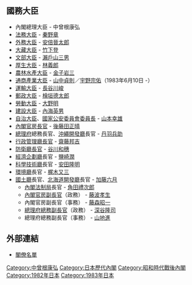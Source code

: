 {{日本内閣記事
|內閣名 = 第一次中曾根内閣
|假名 = だいいちじなかそねないかく
|羅馬字 = Daīchiji Nakasone Naikaku
|代數 = 71
|首相名 = 中曾根康弘
|前職 = 日本[[眾議院_(日本)|眾議院議員]]、[[自由民主黨總裁|自由民主黨總裁]]
|成立年 = 1982年
|成立月日 = 11月27日
|總辭年 = 1983年
|總辭月日 = 12月27日
|執政黨 = [[自由民主黨_(日本)|自由民主黨]]
|成員名單 = http://www.kantei.go.jp/jp/rekidai/kakuryo/71.html
|職務 = [[眾議院_(日本)|眾議院議員]]、[[自由民主黨總裁|自由民主黨總裁]]
}}

== 國務大臣 ==
* 內閣總理大臣 - 中曾根康弘
* [[法務大臣|法務大臣]] - [[秦野章|秦野章]]
* [[外務大臣_(日本)|外務大臣]] - [[安倍晉太郎|安倍晉太郎]]
* [[大藏大臣|大藏大臣]] - [[竹下登|竹下登]]
* [[文部大臣|文部大臣]] - [[瀨戶山三男|瀨戶山三男]]
* [[厚生大臣|厚生大臣]] - [[林義郎|林義郎]]
* [[農林水產大臣|農林水產大臣]] - [[金子岩三|金子岩三]]
* [[通商產業大臣|通商產業大臣]] - [[山中貞則|山中貞則]]／[[宇野宗佑|宇野宗佑]]（1983年6月10日 -）
* [[運輸大臣|運輸大臣]] - [[長谷川峻|長谷川峻]]
* [[郵政大臣|郵政大臣]] - [[檜垣德太郎|檜垣德太郎]]
* [[勞動大臣|勞動大臣]] - [[大野明|大野明]]
* [[建設大臣|建設大臣]] - [[內海英男|內海英男]]
* [[自治大臣|自治大臣]]、[[國家公安委員會委員長|國家公安委員會委員長]] - [[山本幸雄|山本幸雄]]
* [[內閣官房長官|內閣官房長官]] - [[後藤田正晴|後藤田正晴]]
* [[總理府|總理府]]總務長官、[[沖繩開發廳|沖繩開發廳]]長官 - [[丹羽兵助|丹羽兵助]]
* [[行政管理廳長官|行政管理廳長官]] - [[齋藤邦吉|齋藤邦吉]]
* [[防衛廳長官|防衛廳長官]] - [[谷川和穗|谷川和穗]]
* [[經濟企劃廳|經濟企劃廳]]長官 - [[鹽崎潤|鹽崎潤]]
* [[科學技術廳|科學技術廳]]長官 - [[安田隆明|安田隆明]]
* [[環境省|環境廳]]長官 - [[梶木又三|梶木又三]]
* [[國土廳|國土廳]]長官、[[北海道開發廳|北海道開發廳]]長官 - [[加藤六月|加藤六月]]
** [[內閣法制局|內閣法制局]]長官 - [[角田禮次郎|角田禮次郎]]
** [[內閣官房副長官|內閣官房副長官]]（政務） - [[藤波孝生|藤波孝生]]
** 內閣官房副長官（事務） - [[藤森昭一|藤森昭一]]
** [[總理府總務副長官|總理府總務副長官]]（政務） - [[深谷隆司|深谷隆司]]
** 總理府總務副長官（事務） - [[山地進|山地進]]

== 外部連結 ==
*[http://www.kantei.go.jp/jp/rekidai/kakuryo/71.html 閣僚名單] {{Wayback|url=http://www.kantei.go.jp/jp/rekidai/kakuryo/71.html |date=20141122212932 }}

{{第一次中曾根內閣}}
{{日本歷代內閣|[[鈴木善幸內閣_(改造)|鈴木善幸改造內閣]]|第一次中曾根內閣|1982年11月27日 - 1983年12月27日|[[第二次中曾根內閣|第二次中曾根內閣]]}}

{{DEFAULTSORT:Nakasone Yasuhiro 1}}
[[Category:中曾根康弘|Category:中曾根康弘]]
[[Category:日本歷代內閣|Category:日本歷代內閣]]
[[Category:昭和時代戰後內閣|Category:昭和時代戰後內閣]]
[[Category:1982年日本|Category:1982年日本]]
[[Category:1983年日本|Category:1983年日本]]